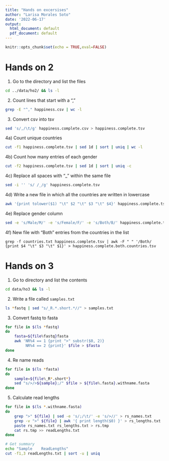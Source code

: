 ```yaml
---
title: "Hands on excersises"
author: "Larisa Morales Soto"
date: '2022-06-17'
output:
  html_document: default
  pdf_document: default
---
```


```r
knitr::opts_chunk$set(echo = TRUE,eval=FALSE)
```

# Hands on 2

1) Go to the directory and list the files

```bash
cd ../data/ho2/ && ls -l
```

2) Count lines that start with a ","

```bash
grep -E "^," happiness.csv | wc -l
```

3) Convert csv into tsv

```bash
sed 's/,/\t/g' happiness.complete.csv > happiness.complete.tsv
```

4a) Count unique countries

```bash
cut -f1 happiness.complete.tsv | sed 1d | sort | uniq | wc -l
```

4b) Count how many entries of each gender

```bash
cut -f2 happiness.complete.tsv | sed 1d | sort | uniq -c
```

4c) Replace all spaces with “_” within the same file

```bash
sed -i '' 's/ /_/g' happiness.complete.tsv
```

4d) Write a new file in which all the countries are written in lowercase

```bash
awk '{print tolower($1) "\t" $2 "\t" $3 "\t" $4}' happiness.complete.tsv > happiness.complete.lower.tsv
```

4e) Replace gender column

```bash
sed -e 's/Male/M/' -e 's/Female/F/' -e 's/Both/B/' happiness.complete.tsv | head -10
```

4f) New file with "Both" entries from the countries in the list

```bsh
grep -f countries.txt happiness.complete.tsv | awk -F " " '/Both/ {print $4 "\t" $3 "\t" $1}' > happiness.complete.both.countries.tsv
```

# Hands on 3

1) Go to directory and list the contents

```bash
cd data/ho3 && ls -l 
```

2) Write a file called `samples.txt`

```bash
ls *fastq | sed "s/_R.*.short.*//" > samples.txt
```

3) Convert fastq to fasta

```bash
for file in $(ls *fastq)
do
	fasta=${file%fastq}fasta
	awk 'NR%4 == 1 {print ">" substr($0, 2)}
    	 NR%4 == 2 {print}' $file > $fasta
done
```

4) Re name reads

```bash
for file in $(ls *fasta)
do
	sample=${file%_R*.short*}
	sed "s/>/>${sample};/" $file > ${file%.fasta}.withname.fasta
done
```

5) Calculate read lengths

```bash
for file in $(ls *.withname.fasta)
do
	grep ">" ${file} | sed -e 's/;/\t/' -e 's/>//' > rs_names.txt
	grep -v ">" ${file} | awk '{ print length($0) }' > rs_lengths.txt
	paste rs_names.txt rs_lengths.txt > rs.tmp
	cat rs.tmp >> readLengths.txt
done

# Get summary
echo "Sample	ReadLengths"
cut -f1,3 readLengths.txt | sort -u | uniq 
```
